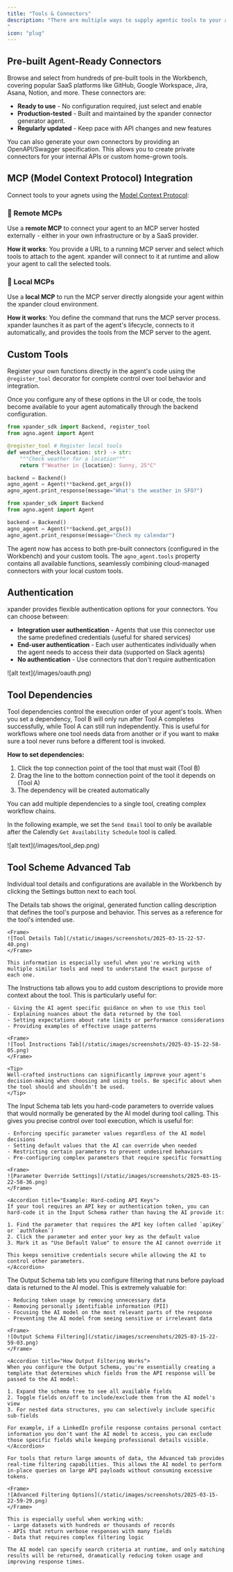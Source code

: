 ```yaml
---
title: "Tools & Connectors"  
description: "There are multiple ways to supply agentic tools to your agents running in xpander.
"
icon: "plug"
---
```



## Pre-built Agent-Ready Connectors

Browse and select from hundreds of pre-built tools in the Workbench, covering popular SaaS platforms like GitHub, Google Workspace, Jira, Asana, Notion, and more. These connectors are:

- **Ready to use** - No configuration required, just select and enable
- **Production-tested** - Built and maintained by the xpander connector generator agent.
- **Regularly updated** - Keep pace with API changes and new features

<Note>
You can also generate your own connectors by providing an OpenAPI/Swagger specification. This allows you to create private connectors for your internal APIs or custom home-grown tools.
</Note>

## MCP (Model Context Protocol) Integration

Connect tools to your agnets using the [Model Context Protocol](https://modelcontextprotocol.io):
### 🔌 Remote MCPs
Use a **remote MCP** to connect your agent to an MCP server hosted externally - either in your own infrastructure or by a SaaS provider.

**How it works**: You provide a URL to a running MCP server and select which tools to attach to the agent. xpander will connect to it at runtime and allow your agent to call the selected tools.

### 🧱 Local MCPs
Use a **local MCP** to run the MCP server directly alongside your agent within the xpander cloud environment.

**How it works**: You define the command that runs the MCP server process. xpander launches it as part of the agent's lifecycle, connects to it automatically, and provides the tools from the MCP server to the agent.



## Custom Tools

Register your own functions directly in the agent's code using the `@register_tool` decorator for complete control over tool behavior and integration.

Once you configure any of these options in the UI or code, the tools become available to your agent automatically through the backend configuration.

<CodeGroup>

```python Custom Tools
from xpander_sdk import Backend, register_tool
from agno.agent import Agent

@register_tool # Register local tools
def weather_check(location: str) -> str:
    """Check weather for a location"""
    return f"Weather in {location}: Sunny, 25°C"

backend = Backend()
agno_agent = Agent(**backend.get_args())
agno_agent.print_response(message="What's the weather in SFO?")
```

```python Pre-built Connectors
from xpander_sdk import Backend
from agno.agent import Agent

backend = Backend()
agno_agent = Agent(**backend.get_args()) 
agno_agent.print_response(message="Check my calendar")
```
</CodeGroup>

The agent now has access to both pre-built connectors (configured in the Workbench) and your custom tools. The `agno_agent.tools` property contains all available functions, seamlessly combining cloud-managed connectors with your local custom tools.

## Authentication

xpander provides flexible authentication options for your connectors. You can choose between:

- **Integration user authentication** - Agents that use this connector use the same predefined credentials (useful for shared services)
- **End-user authentication** - Each user authenticates individually when the agent needs to access their data (supported on Slack agents)
- **No authentication** - Use connectors that don't require authentication

<Frame>
![alt text](/images/oauth.png)
</Frame>

## Tool Dependencies

Tool dependencies control the execution order of your agent's tools. When you set a dependency, Tool B will only run after Tool A completes successfully, while Tool A can still run independently. This is useful for workflows where one tool needs data from another or if you want to make sure a tool never runs before a different tool is invoked.

**How to set dependencies:**
1. Click the top connection point of the tool that must wait (Tool B)
2. Drag the line to the bottom connection point of the tool it depends on (Tool A)
3. The dependency will be created automatically

You can add multiple dependencies to a single tool, creating complex workflow chains.

In the following example, we set the `Send Email` tool to only be available after the Calendly `Get Availability Schedule` tool is called.

<Frame>
![alt text](/images/tool_dep.png)
</Frame>



## Tool Scheme Advanced Tab

Individual tool details and configurations are available in the Workbench by clicking the Settings button next to each tool.

<Tabs>
  <Tab title="Details">
    The Details tab shows the original, generated function calling description that defines the tool's purpose and behavior. This serves as a reference for the tool's intended use.
    
    <Frame>
    ![Tool Details Tab](/static/images/screenshots/2025-03-15-22-57-40.png)
    </Frame>
    
    This information is especially useful when you're working with multiple similar tools and need to understand the exact purpose of each one.
  </Tab>
  
  <Tab title="Instructions">
    The Instructions tab allows you to add custom descriptions to provide more context about the tool. This is particularly useful for:
    
    - Giving the AI agent specific guidance on when to use this tool
    - Explaining nuances about the data returned by the tool
    - Setting expectations about rate limits or performance considerations
    - Providing examples of effective usage patterns

    <Frame>
    ![Tool Instructions Tab](/static/images/screenshots/2025-03-15-22-58-05.png)
    </Frame>
    
    <Tip>
    Well-crafted instructions can significantly improve your agent's decision-making when choosing and using tools. Be specific about when the tool should and shouldn't be used.
    </Tip>
  </Tab>
  
  <Tab title="Input Schema">
    The Input Schema tab lets you hard-code parameters to override values that would normally be generated by the AI model during tool calling. This gives you precise control over tool execution, which is useful for:
    
    - Enforcing specific parameter values regardless of the AI model decisions
    - Setting default values that the AI can override when needed
    - Restricting certain parameters to prevent undesired behaviors
    - Pre-configuring complex parameters that require specific formatting
    
    <Frame>
    ![Parameter Override Settings](/static/images/screenshots/2025-03-15-22-58-36.png)
    </Frame>
    
    <Accordion title="Example: Hard-coding API Keys">
    If your tool requires an API key or authentication token, you can hard-code it in the Input Schema rather than having the AI provide it:
    
    1. Find the parameter that requires the API key (often called `apiKey` or `authToken`)
    2. Click the parameter and enter your key as the default value
    3. Mark it as "Use Default Value" to ensure the AI cannot override it
    
    This keeps sensitive credentials secure while allowing the AI to control other parameters.
    </Accordion>
  </Tab>
  
  <Tab title="Output Schema">
    The Output Schema tab lets you configure filtering that runs before payload data is returned to the AI model. This is extremely valuable for:
    
    - Reducing token usage by removing unnecessary data
    - Removing personally identifiable information (PII)
    - Focusing the AI model on the most relevant parts of the response
    - Preventing the AI model from seeing sensitive or irrelevant data

    <Frame>
    ![Output Schema Filtering](/static/images/screenshots/2025-03-15-22-59-03.png)
    </Frame>
    
    <Accordion title="How Output Filtering Works">
    When you configure the Output Schema, you're essentially creating a template that determines which fields from the API response will be passed to the AI model:
    
    1. Expand the schema tree to see all available fields
    2. Toggle fields on/off to include/exclude them from the AI model's view
    3. For nested data structures, you can selectively include specific sub-fields
    
    For example, if a LinkedIn profile response contains personal contact information you don't want the AI model to access, you can exclude those specific fields while keeping professional details visible.
    </Accordion>
  </Tab>
  
  <Tab title="Advanced">
  
    For tools that return large amounts of data, the Advanced tab provides real-time filtering capabilities. This allows the AI model to perform in-place queries on large API payloads without consuming excessive tokens.
    
    <Frame>
    ![Advanced Filtering Options](/static/images/screenshots/2025-03-15-22-59-29.png)
    </Frame>
    
    This is especially useful when working with:
    - Large datasets with hundreds or thousands of records
    - APIs that return verbose responses with many fields
    - Data that requires complex filtering logic
    
    The AI model can specify search criteria at runtime, and only matching results will be returned, dramatically reducing token usage and improving response times.
  </Tab>
</Tabs>

